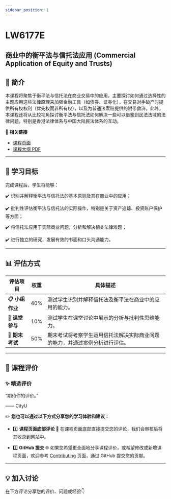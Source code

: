 ```yaml
---
sidebar_position: 1
---
```


# LW6177E
## 商业中的衡平法与信托法应用 (Commercial Application of Equity and Trusts)

## **📘 简介**
本课程将聚焦于衡平法与信托法在商业交易中的应用，主要探讨如何通过选择性的主题应用这些法律原理来加强金融工具（如债券、证券化），在交易对手破产时提供所有权权利（优先权而非所有权），以及为普通法索赔提供的附带救济。此外，本课程还将从比较视角探讨衡平法与信托法如何解决一些可以借鉴到民法法域的法律问题，特别是香港法律体系与中国大陆民法体系的互动。

🔗 **相关链接**
- [课程页面](https://www.cityu.edu.hk/catalogue/pg/202425/course/LW6177E.htm)
- [课程大纲 PDF](https://www.cityu.edu.hk/catalogue/pg/202425/course/LW6177E.pdf)

---

## **🎯 学习目标**

完成课程后，学生将能够：

✔️ 识别并解释衡平法与信托法的基本原则及其在商业中的应用；

✔️ 批判性评估衡平法与信托法的实际操作，特别是关于资产追踪、投资账户保护等方面；

✔️ 将信托法应用于实际商业问题，分析和解决相关法律难题；

✔️ 进行独立的研究，发展有效的书面和口头沟通能力。

---

## **📊 评估方式**

| **评估项目**          | **权重** | **具体描述**                                                                                       |
|----------------------|---------|---------------------------------------------------------------------------------------------------|
| **📋 小组作业**       | 40%     | 测试学生识别并解释信托法及衡平法在商业中的应用的能力。                                            |
| **📂 课堂参与**       | 10%     | 测试学生在课堂讨论中展示的分析与批判性思维能力。                                                  |
| **📂 期末考试**       | 50%     | 期末考试将考察学生运用信托法解决实际商业问题的能力，并通过案例分析进行评估。                    |

---

## **💬 课程评价**

### ✨ **精选评价**
<div className={commentStyles.commentBox}>
    <p className={commentStyles.commentText}>
        “期待你的评价。”
    </p>
    <p className={commentStyles.commentAuthor}>—— CityU</p>
</div>

✏️ **您也可以通过以下方式分享您的学习体验和建议：**

- 1️⃣ **课程页面底部评论**
💬 在课程页面底部直接提交您的评论，我们会审核后将其收录到网站中。

- 2️⃣ **GitHub 提交**
🌐 如果您希望更全面地分享课程评价，或希望修改或新增课程页面，欢迎参考 [Contributing](https://penjc.github.io/CityU/contributing) 页面，通过 GitHub 提交您的贡献。

---

## **💡 加入讨论**

在下方评论分享您的评价、问题或经验👇
<Utterances />